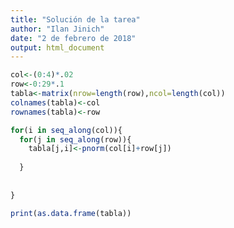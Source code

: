 ---
title: "Solución de la tarea"
author: "Ilan Jinich"
date: "2 de febrero de 2018"
output: html_document
---
```{r,echo=FALSE}
col<-(0:4)*.02
row<-0:29*.1
tabla<-matrix(nrow=length(row),ncol=length(col))
colnames(tabla)<-col
rownames(tabla)<-row

for(i in seq_along(col)){
  for(j in seq_along(row)){
    tabla[j,i]<-pnorm(col[i]+row[j])
    
  }
  
  
}

print(as.data.frame(tabla))

```

